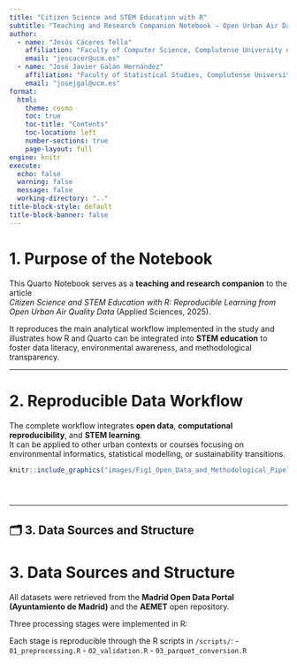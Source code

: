 ```yaml
---
title: "Citizen Science and STEM Education with R"
subtitle: "Teaching and Research Companion Notebook — Open Urban Air Data from Madrid (2020–2024)"
author:
  - name: "Jesús Cáceres Tello"
    affiliation: "Faculty of Computer Science, Complutense University of Madrid"
    email: "jescacer@ucm.es"
  - name: "José Javier Galán Hernández"
    affiliation: "Faculty of Statistical Studies, Complutense University of Madrid"
    email: "josejgal@ucm.es"
format:
  html:
    theme: cosmo
    toc: true
    toc-title: "Contents"
    toc-location: left
    number-sections: true
    page-layout: full
engine: knitr
execute:
  echo: false
  warning: false
  message: false
  working-directory: ".."
title-block-style: default
title-block-banner: false
---
```


# 1. Purpose of the Notebook

This Quarto Notebook serves as a **teaching and research companion** to the article\
*Citizen Science and STEM Education with R: Reproducible Learning from Open Urban Air Quality Data* (Applied Sciences, 2025).

It reproduces the main analytical workflow implemented in the study and illustrates how R and Quarto can be integrated into **STEM education** to foster data literacy, environmental awareness, and methodological transparency.

------------------------------------------------------------------------

# 2. Reproducible Data Workflow

The complete workflow integrates **open data**, **computational reproducibility**, and **STEM learning**.\
It can be applied to other urban contexts or courses focusing on environmental informatics, statistical modelling, or sustainability transitions.

```r
knitr::include_graphics("images/Fig1_Open_Data_and_Methodological_Pipeline.png")





```

------------------------------------------------------------------------

## 🗂️ **3. Data Sources and Structure**

# 3. Data Sources and Structure

All datasets were retrieved from the **Madrid Open Data Portal (Ayuntamiento de Madrid)** and the **AEMET** open repository.

Three processing stages were implemented in R:

Each stage is reproducible through the R scripts in `/scripts/`: - `01_preprocessing.R` - `02_validation.R` - `03_parquet_conversion.R`
